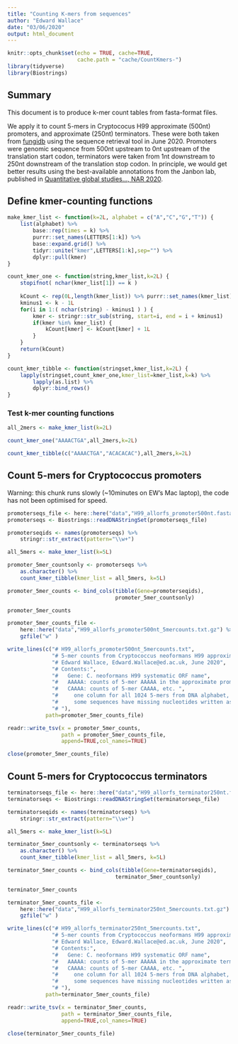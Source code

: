 ```yaml
---
title: "Counting K-mers from sequences"
author: "Edward Wallace"
date: "03/06/2020"
output: html_document
---
```


```r
knitr::opts_chunk$set(echo = TRUE, cache=TRUE,
                      cache.path = "cache/CountKmers-")
library(tidyverse)
library(Biostrings)
```

## Summary

This document is to produce k-mer count tables from fasta-format files.

We apply it to count 5-mers in Cryptococus H99 approximate (500nt) promoters, and approximate (250nt) terminators. These were both taken from [fungidb](http://fungidb.org/) using the sequence retrieval tool in June 2020. Promoters were genomic sequence from 500nt upstream to 0nt upstream of the translation start codon, terminators were taken from 1nt downstream to 250nt downstream of the translation stop codon. In principle, we would get better results using the best-available annotations from the Janbon lab, published in [Quantitative global studies..., NAR 2020](https://doi.org/10.1093/nar/gkaa060).

## Define kmer-counting functions

```r
make_kmer_list <- function(k=2L, alphabet = c("A","C","G","T")) {
    list(alphabet) %>%
        base::rep(times = k) %>%
        purrr::set_names(LETTERS[1:k]) %>%
        base::expand.grid() %>%
        tidyr::unite("kmer",LETTERS[1:k],sep="") %>%
        dplyr::pull(kmer)
}

count_kmer_one <- function(string,kmer_list,k=2L) {
    stopifnot( nchar(kmer_list[1]) == k )
    
    kCount <- rep(0L,length(kmer_list)) %>% purrr::set_names(kmer_list)
    kminus1 <- k - 1L
    for(i in 1:( nchar(string) - kminus1 ) ) {
        kmer <- stringr::str_sub(string, start=i, end = i + kminus1)
        if(kmer %in% kmer_list) {
            kCount[kmer] <- kCount[kmer] + 1L
        }
    }
    return(kCount)
}

count_kmer_tibble <- function(stringset,kmer_list,k=2L) {
    lapply(stringset,count_kmer_one,kmer_list=kmer_list,k=k) %>%
        lapply(as.list) %>%
        dplyr::bind_rows()
}
```

### Test k-mer counting functions

```r
all_2mers <- make_kmer_list(k=2L)

count_kmer_one("AAAACTGA",all_2mers,k=2L)

count_kmer_tibble(c("AAAACTGA","ACACACAC"),all_2mers,k=2L)
```

## Count 5-mers for Cryptococcus promoters

Warning: this chunk runs slowly (~10minutes on EW's Mac laptop), the code has not been optimised for speed.

```r
promoterseqs_file <- here::here("data","H99_allorfs_promoter500nt.fasta")
promoterseqs <- Biostrings::readDNAStringSet(promoterseqs_file)

promoterseqids <- names(promoterseqs) %>%
    stringr::str_extract(pattern="\\w+")

all_5mers <- make_kmer_list(k=5L)

promoter_5mer_countsonly <- promoterseqs %>%
    as.character() %>%
    count_kmer_tibble(kmer_list = all_5mers, k=5L)

promoter_5mer_counts <- bind_cols(tibble(Gene=promoterseqids),
                                  promoter_5mer_countsonly)

promoter_5mer_counts
```

```r
promoter_5mer_counts_file <-
    here::here("data","H99_allorfs_promoter500nt_5mercounts.txt.gz") %>%
    gzfile("w" )

write_lines(c("# H99_allorfs_promoter500nt_5mercounts.txt",
              "# 5-mer counts from Cryptococcus neoformans H99 approximate promoters",
              "# Edward Wallace, Edward.Wallace@ed.ac.uk, June 2020",
              "# Contents:",
              "#   Gene: C. neoformans H99 systematic ORF name",
              "#   AAAAA: counts of 5-mer AAAAA in the approximate promoter 500nt upstream of ATG start codon",
              "#   CAAAA: counts of 5-mer CAAAA, etc. ",
              "#     one column for all 1024 5-mers from DNA alphabet, *rows* add up to <= 497",
              "#     some sequences have missing nucleotides written as N, and those are not counted here",
              "# "),
            path=promoter_5mer_counts_file)

readr::write_tsv(x = promoter_5mer_counts,
                 path = promoter_5mer_counts_file,
                 append=TRUE,col_names=TRUE)

close(promoter_5mer_counts_file)
```

## Count 5-mers for Cryptococcus terminators

```r
terminatorseqs_file <- here::here("data","H99_allorfs_terminator250nt.fasta")
terminatorseqs <- Biostrings::readDNAStringSet(terminatorseqs_file)

terminatorseqids <- names(terminatorseqs) %>%
    stringr::str_extract(pattern="\\w+")

all_5mers <- make_kmer_list(k=5L)

terminator_5mer_countsonly <- terminatorseqs %>%
    as.character() %>%
    count_kmer_tibble(kmer_list = all_5mers, k=5L)

terminator_5mer_counts <- bind_cols(tibble(Gene=terminatorseqids),
                                  terminator_5mer_countsonly)

terminator_5mer_counts
```

```r
terminator_5mer_counts_file <-
    here::here("data","H99_allorfs_terminator250nt_5mercounts.txt.gz") %>%
    gzfile("w" )

write_lines(c("# H99_allorfs_terminator250nt_5mercounts.txt",
              "# 5-mer counts from Cryptococcus neoformans H99 approximate terminators",
              "# Edward Wallace, Edward.Wallace@ed.ac.uk, June 2020",
              "# Contents:",
              "#   Gene: C. neoformans H99 systematic ORF name",
              "#   AAAAA: counts of 5-mer AAAAA in the approximate terminator 250nt downstream of stop codon",
              "#   CAAAA: counts of 5-mer CAAAA, etc. ",
              "#     one column for all 1024 5-mers from DNA alphabet, *rows* add up to <= 246",
              "#     some sequences have missing nucleotides written as N, and those are not counted here",
              "# "),
            path=terminator_5mer_counts_file)

readr::write_tsv(x = terminator_5mer_counts,
                 path = terminator_5mer_counts_file,
                 append=TRUE,col_names=TRUE)

close(terminator_5mer_counts_file)
```

